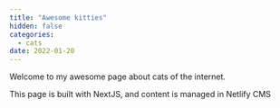 ```yaml
---
title: "Awesome kitties"
hidden: false
categories:
  - cats
date: 2022-01-20
---
```


Welcome to my awesome page about cats of the internet.

This page is built with NextJS, and content is managed in Netlify CMS